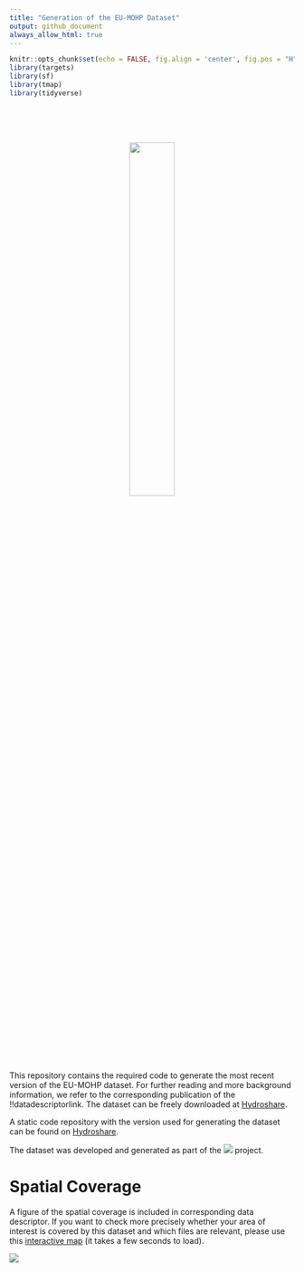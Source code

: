 ```yaml
---
title: "Generation of the EU-MOHP Dataset"
output: github_document
always_allow_html: true
---
```


```r
knitr::opts_chunk$set(echo = FALSE, fig.align = 'center', fig.pos = "H", out.width = "100%", message = FALSE, warning = FALSE, fig.showtext = TRUE)
library(targets)
library(sf)
library(tmap)
library(tidyverse)
```

<br />
<br />
<br />

<p align="center">
  <a href="https://doi.org/10.4211/hs.0f02af18e5344ae7a65dfa7fe1444f34">
  <img width="40%" height="40%" src="README_files/eumohp_logo.png">
  </a>
</p>

<br />
<br />
<br />

This repository contains the required code to generate the most recent version of the EU-MOHP dataset. For further reading and more background information, we refer to the corresponding publication of the !!datadescriptorlink. The dataset can be freely downloaded at [Hydroshare](https://doi.org/10.4211/hs.0f02af18e5344ae7a65dfa7fe1444f34).

A static code repository with the version used for generating the dataset can be found on [Hydroshare](https://doi.org/10.4211/hs.bfdfd782ffc74c42b0347690ae543961).

The dataset was developed and generated as part of the [<img src="README_files/MACRO_logo.svg">](https://www.bgr.bund.de/EN/Themen/Wasser/Projekte/laufend/F+E/Macro/macro_projektbeschr_en.html?nn=1548270) project.

# Spatial Coverage

A figure of the spatial coverage is included in corresponding data descriptor. If you want to check more precisely whether your area of interest is covered by this dataset and which files are relevant, please use this [interactive map](https://mxnl.github.io/macro_mohp_feature/) (it takes a few seconds to load).

[<img src="README_files/webmap_screenshot.png">](https://mxnl.github.io/macro_mohp_feature/)

